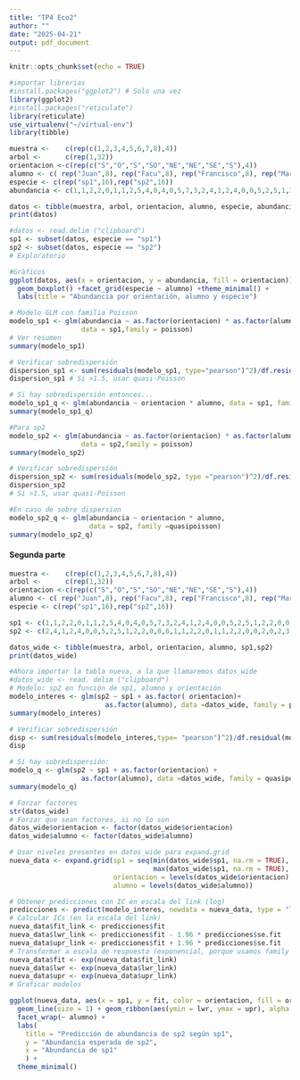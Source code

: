 ```yaml
---
title: "TP4 Eco2"
author: ""
date: "2025-04-21"
output: pdf_document
---
```


```r
knitr::opts_chunk$set(echo = TRUE)
```

```r
#importar librerias
#install.packages("ggplot2") # Solo una vez
library(ggplot2)
#install.packages("reticulate")
library(reticulate)
use_virtualenv("~/virtual-env")
library(tibble)

```


```r
muestra <-    c(rep(c(1,2,3,4,5,6,7,8),4))
arbol <-      c(rep(1,32))
orientacion <-c(rep(c("S","O","S","SO","NE","NE","SE","S"),4))  
alumno <- c( rep("Juan",8), rep("Facu",8), rep("Francisco",8), rep("Martin",8))
especie <- c(rep("sp1",16),rep("sp2",16))
abundancia <- c(1,1,2,2,0,1,1,2,5,4,0,4,0,5,7,3,2,4,1,2,4,0,0,5,2,5,1,2,2,0,0,6)

datos <- tibble(muestra, arbol, orientacion, alumno, especie, abundancia)
print(datos)


```

```r
#datos <- read.delim ("clipboard")
sp1 <- subset(datos, especie == "sp1")
sp2 <- subset(datos, especie == "sp2")
# Exploratorio

#Gràficos
ggplot(datos, aes(x = orientacion, y = abundancia, fill = orientacion)) +
  geom_boxplot() +facet_grid(especie ~ alumno) +theme_minimal() +
  labs(title = "Abundancia por orientación, alumno y especie")
```

```r
# Modelo GLM con familia Poisson
modelo_sp1 <- glm(abundancia ~ as.factor(orientacion) * as.factor(alumno),
                  data = sp1,family = poisson)
# Ver resumen
summary(modelo_sp1)
```


```r
# Verificar sobredispersión
dispersion_sp1 <- sum(residuals(modelo_sp1, type="pearson")^2)/df.residual(modelo_sp1)
dispersion_sp1 # Si >1.5, usar quasi-Poisson

```


```r
# Si hay sobredispersión entonces...
modelo_sp1_q <- glm(abundancia ~ orientacion * alumno, data = sp1, family = quasipoisson)
summary(modelo_sp1_q)
```

```r
#Para sp2
modelo_sp2 <- glm(abundancia ~ as.factor(orientacion) * as.factor(alumno),
                  data = sp2,family = poisson)
summary(modelo_sp2)
```


```r
# Verificar sobredispersión
dispersion_sp2 <- sum(residuals(modelo_sp2, type ="pearson")^2)/df.residual(modelo_sp2)
dispersion_sp2 
# Si >1.5, usar quasi-Poisson
```


```r
#En caso de sobre dispersion
modelo_sp2_q <- glm(abundancia ~ orientacion * alumno,
                    data = sp2, family =quasipoisson)
summary(modelo_sp2_q)


```




#### Segunda parte


```r


muestra <-    c(rep(c(1,2,3,4,5,6,7,8),4))
arbol <-      c(rep(1,32))
orientacion <-c(rep(c("S","O","S","SO","NE","NE","SE","S"),4))  
alumno <- c( rep("Juan",8), rep("Facu",8), rep("Francisco",8), rep("Martin",8))
especie <- c(rep("sp1",16),rep("sp2",16))

sp1 <- c(1,1,2,2,0,1,1,2,5,4,0,4,0,5,7,3,2,4,1,2,4,0,0,5,2,5,1,2,2,0,0,6)
sp2 <- c(2,4,1,2,4,0,0,5,2,5,1,2,2,0,0,6,1,1,2,2,0,1,1,2,2,0,0,2,0,2,3,4)

datos_wide <- tibble(muestra, arbol, orientacion, alumno, sp1,sp2)
print(datos_wide)


```

```r

#Ahora importar la tabla nueva, a la que llamaremos datos_wide
#datos_wide <- read. delim ("clipboard")
# Modelo: sp2 en función de sp1, alumno y orientación
modelo_interes <- glm(sp2 ~ sp1 + as.factor( orientacion)+
                        as.factor(alumno), data =datos_wide, family = poisson)
summary(modelo_interes)
```



```r
# Verificar sobredispersión
disp <- sum(residuals(modelo_interes,type= "pearson")^2)/df.residual(modelo_interes)
disp

```


```r
# Si hay sobredispersión:
modelo_q <- glm(sp2 ~ sp1 + as.factor(orientacion) +
                  as.factor(alumno), data =datos_wide, family = quasipoisson)
summary(modelo_q)

```



```r
# Forzar factores
str(datos_wide)
# Forzar que sean factores, si no lo son
datos_wide$orientacion <- factor(datos_wide$orientacion)
datos_wide$alumno <- factor(datos_wide$alumno)

# Usar niveles presentes en datos_wide para expand.grid
nueva_data <- expand.grid(sp1 = seq(min(datos_wide$sp1, na.rm = TRUE),
                                    max(datos_wide$sp1, na.rm = TRUE), length.out = 100),
                          orientacion = levels(datos_wide$orientacion),
                          alumno = levels(datos_wide$alumno))

# Obtener predicciones con IC en escala del link (log)
predicciones <- predict(modelo_interes, newdata = nueva_data, type = "link", se.fit =TRUE)
# Calcular ICs (en la escala del link)
nueva_data$fit_link <- predicciones$fit
nueva_data$lwr_link <- predicciones$fit - 1.96 * predicciones$se.fit
nueva_data$upr_link <- predicciones$fit + 1.96 * predicciones$se.fit
# Transformar a escala de respuesta (exponencial, porque usamos family = poisson)
nueva_data$fit <- exp(nueva_data$fit_link)
nueva_data$lwr <- exp(nueva_data$lwr_link)
nueva_data$upr <- exp(nueva_data$upr_link)
# Graficar modelos

ggplot(nueva_data, aes(x = sp1, y = fit, color = orientacion, fill = orientacion))+
  geom_line(size = 1) + geom_ribbon(aes(ymin = lwr, ymax = upr), alpha = 0.3, color = NA) +
  facet_wrap(~ alumno) +
  labs(
    title = "Predicción de abundancia de sp2 según sp1",
    y = "Abundancia esperada de sp2",
    x = "Abundancia de sp1"
    ) +
  theme_minimal()




```

